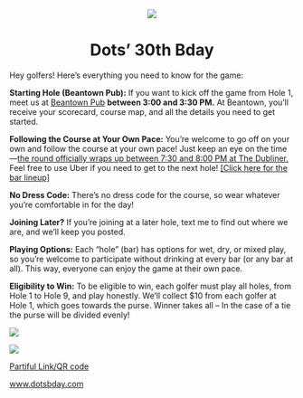 <center><a>![](images/landscape-02-01.png)</a></center>

<center>

<h1>Dots' 30th Bday</h1>

</center>

Hey golfers! Here’s everything you need to know for the game:

**Starting Hole (Beantown Pub):** If you want to kick off the game from Hole 1, meet us at [Beantown Pub](https://beantownpub.com/) **between 3:00 and 3:30 PM.** At Beantown, you’ll receive your scorecard, course map, and all the details you need to get started.

**Following the Course at Your Own Pace:** You’re welcome to go off on your own and follow the course at your own pace! Just keep an eye on the time—[the round officially wraps up between 7:30 and 8:00 PM at The Dubliner.]{.underline} Feel free to use Uber if you need to get to the next hole! [\[Click here for the bar lineup\]](https://dotsbday.com/holes)

**No Dress Code:** There’s no dress code for the course, so wear whatever you’re comfortable in for the day!

**Joining Later?** If you’re joining at a later hole, text me to find out where we are, and we’ll keep you posted.

**Playing Options:** Each “hole” (bar) has options for wet, dry, or mixed play, so you’re welcome to participate without drinking at every bar (or any bar at all). This way, everyone can enjoy the game at their own pace.

**Eligibility to Win:** To be eligible to win, each golfer must play all holes, from Hole 1 to Hole 9, and play honestly. We’ll collect \$10 from each golfer at Hole 1, which goes towards the purse. Winner takes all – In the case of a tie the purse will be divided evenly!

::: {layout-ncol="2"}
[![](images/partiful-01.png){fig-align="left"}](https://partiful.com/e/BcU9GWCVZIkCg4CvfiPX)

[![](images/efile-01.png)](https://www.dotsbday.com/)

[Partiful Link/QR code](https://partiful.com/e/BcU9GWCVZIkCg4CvfiPX)

[www.dotsbday.com](https://www.dotsbday.com/)
:::
